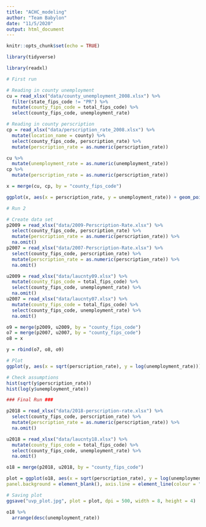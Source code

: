 ```yaml
---
title: "ACHC_modeling"
author: "Team Babylon"
date: "11/5/2020"
output: html_document
---
```


```r
knitr::opts_chunk$set(echo = TRUE)

library(tidyverse)
```



```r
library(readxl)

# First run

# Reading in county unemployment
cu = read_xlsx("data/county_unemployment_2008.xlsx") %>%
  filter(state_fips_code != "PR") %>%
  mutate(county_fips_code = total_fips_code) %>%
  select(county_fips_code, unemployment_rate)

# Reading in county perscription
cp = read_xlsx("data/perscription_rate_2008.xlsx") %>%
  mutate(location_name = county) %>%
  select(county_fips_code, perscription_rate) %>%
  mutate(perscription_rate = as.numeric(perscription_rate))

cu %>%
  mutate(unemployment_rate = as.numeric(unemployment_rate))
cp %>%
  mutate(perscription_rate = as.numeric(perscription_rate))

x = merge(cu, cp, by = "county_fips_code")

ggplot(x, aes(x = perscription_rate, y = unemployment_rate)) + geom_point() + geom_smooth(method = "lm", color = "black")
```





```r
# Run 2

# Create data set
p2009 = read_xlsx("data/2009-Perscription-Rate.xlsx") %>%
  select(county_fips_code, perscription_rate) %>%
  mutate(perscription_rate = as.numeric(perscription_rate)) %>%
  na.omit()
p2007 = read_xlsx("data/2007-Perscription-Rate.xlsx") %>%
  select(county_fips_code, perscription_rate) %>%
  mutate(perscription_rate = as.numeric(perscription_rate)) %>%
  na.omit()

u2009 = read_xlsx("data/laucnty09.xlsx") %>%
  mutate(county_fips_code = total_fips_code) %>%
  select(county_fips_code, unemployment_rate) %>%
  na.omit()
u2007 = read_xlsx("data/laucnty07.xlsx") %>%
  mutate(county_fips_code = total_fips_code) %>%
  select(county_fips_code, unemployment_rate) %>%
  na.omit()

o9 = merge(p2009, u2009, by = "county_fips_code")
o7 = merge(p2007, u2007, by = "county_fips_code")
o8 = x

y = rbind(o7, o8, o9)

# Plot
ggplot(y, aes(x = sqrt(perscription_rate), y = log(unemployment_rate))) + geom_point() + geom_smooth(method = "lm")

# Check assumptions
hist(sqrt(y$perscription_rate))
hist(log(y$unemployment_rate))
```


```r
### Final Run ###

p2018 = read_xlsx("data/2018-perscription-rate.xlsx") %>%
  select(county_fips_code, perscription_rate) %>%
  mutate(perscription_rate = as.numeric(perscription_rate)) %>%
  na.omit()

u2018 = read_xlsx("data/laucnty18.xlsx") %>%
  mutate(county_fips_code = total_fips_code) %>%
  select(county_fips_code, unemployment_rate) %>%
  na.omit()

o18 = merge(p2018, u2018, by = "county_fips_code")

plot = ggplot(o18, aes(x = sqrt(perscription_rate), y = log(unemployment_rate))) + geom_point(color = "lightgray") + geom_smooth(method = "lm", color = "black", se = F) + labs(x = "sqrt(Prescription Rate)", y = "log(Unemployment Rate)") + theme(panel.grid.major = element_blank(), panel.grid.minor = element_blank(),
panel.background = element_blank(), axis.line = element_line(colour = "gray"))

# Saving plot
ggsave("uvp_plot.jpg", plot = plot, dpi = 500, width = 8, height = 4)

o18 %>%
  arrange(desc(unemployment_rate))
```












